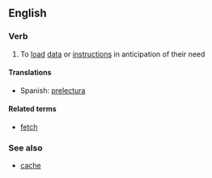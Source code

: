 ==English==

===Verb===
{{en-verb|prefetches|prefetching|prefetched}}

# {{computing}} To [[load]] [[data]] or [[instruction]]s in anticipation of their need

====Translations====
{{trans-top|(computing) To load data or instructions in anticipation of their need}}
* Spanish: [[prelectura]]
{{trans-mid}}
{{trans-bottom}}

====Related terms====
* [[fetch]]

===See also===
* [[cache]]